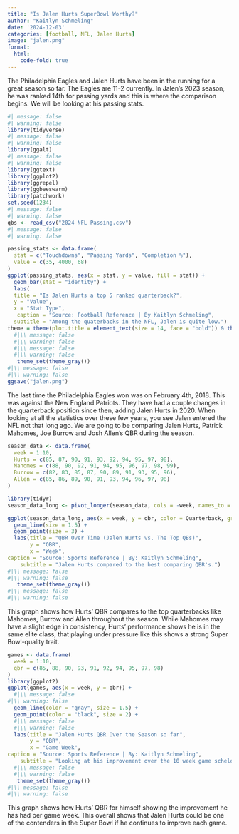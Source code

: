 ```yaml
---
title: "Is Jalen Hurts SuperBowl Worthy?"
author: "Kaitlyn Schmeling"
date: '2024-12-03'
categories: [football, NFL, Jalen Hurts]
image: "jalen.png"
format: 
  html:
    code-fold: true
---
```

The Philadelphia Eagles and Jalen Hurts have been in the running for a great season so far. The Eagles are 11-2 currently. In Jalen's 2023 season, he was ranked 14th for passing yards and this is where the comparison begins. We will be looking at his passing stats.

```r
#| message: false
#| warning: false
library(tidyverse)
#| message: false
#| warning: false
library(ggalt)
#| message: false
#| warning: false
library(ggtext)
library(ggplot2)
library(ggrepel)
library(ggbeeswarm)
library(patchwork)
set.seed(1234)
#| message: false
#| warning: false
qbs <- read_csv("2024 NFL Passing.csv")
#| message: false
#| warning: false

passing_stats <- data.frame(
  stat = c("Touchdowns", "Passing Yards", "Completion %"),
  value = c(35, 4000, 68)
)
ggplot(passing_stats, aes(x = stat, y = value, fill = stat)) +
  geom_bar(stat = "identity") +
  labs(
  title = "Is Jalen Hurts a top 5 ranked quarterback?", 
  y = "Value",
  x = "Stat Type",
   caption = "Source: Football Reference | By Kaitlyn Schmeling",
  subtitle = "Among the quaterbacks in the NFL, Jalen is quite low.")
theme = theme(plot.title = element_text(size = 14, face = "bold")) & theme(plot.subtitle = element_text(size=8))
  #|\\ message: false
  #|\\ warning: false 
  #|\\ message: false
  #|\\ warning: false 
   theme_set(theme_gray())
#|\\ message: false
#|\\ warning: false 
ggsave("jalen.png")
```
The last time the Philadelphia Eagles won was on February 4th, 2018. This was against the New England Patriots. They have had a couple changes in the quarterback position since then, adding Jalen Hurts in 2020. When looking at all the statistics over these few years, you see Jalen entered the NFL not that long ago. We are going to be comparing Jalen Hurts, Patrick Mahomes, Joe Burrow and Josh Allen's QBR during the season.

```r
season_data <- data.frame(
  week = 1:10,
  Hurts = c(85, 87, 90, 91, 93, 92, 94, 95, 97, 98), 
  Mahomes = c(88, 90, 92, 91, 94, 95, 96, 97, 98, 99),
  Burrow = c(82, 83, 85, 87, 90, 89, 91, 93, 95, 96),
  Allen = c(85, 86, 89, 90, 91, 93, 94, 96, 97, 98)
)

library(tidyr)
season_data_long <- pivot_longer(season_data, cols = -week, names_to = "Quarterback", values_to = "qbr")

ggplot(season_data_long, aes(x = week, y = qbr, color = Quarterback, group = Quarterback)) +
  geom_line(size = 1.5) +
  geom_point(size = 3) +
  labs(title = "QBR Over Time (Jalen Hurts vs. The Top QBs)",
       y = "QBR", 
       x = "Week",
caption = "Source: Sports Reference | By: Kaitlyn Schmeling",
    subtitle = "Jalen Hurts compared to the best comparing QBR's.")
#|\\ message: false
#|\\ warning: false 
   theme_set(theme_gray())
#|\\ message: false
#|\\ warning: false 
```
This graph shows how Hurts' QBR compares to the top quarterbacks like Mahomes, Burrow and Allen throughout the season. While Mahomes may have a slight edge in consistency, Hurts' performance shows he is in the same elite class, that playing under pressure like this shows a strong Super Bowl-quality trait. 

```r
games <- data.frame(
  week = 1:10,
  qbr = c(85, 88, 90, 93, 91, 92, 94, 95, 97, 98)  
)
library(ggplot2)
ggplot(games, aes(x = week, y = qbr)) +
  #|\\ message: false
#|\\ warning: false 
  geom_line(color = "gray", size = 1.5) +
  geom_point(color = "black", size = 2) +
  #|\\ message: false
  #|\\ warning: false 
  labs(title = "Jalen Hurts QBR Over the Season so far",
       y = "QBR", 
       x = "Game Week",
caption = "Source: Sports Reference | By: Kaitlyn Schmeling",
    subtitle = "Looking at his improvement over the 10 week game scheldue.")
  #|\\ message: false
  #|\\ warning: false 
   theme_set(theme_gray())
#|\\ message: false
#|\\ warning: false 
```
This graph shows how Hurts' QBR for himself showing the improvement he has had per game week. This overall shows that Jalen Hurts could be one of the contenders in the Super Bowl if he continues to improve each game.